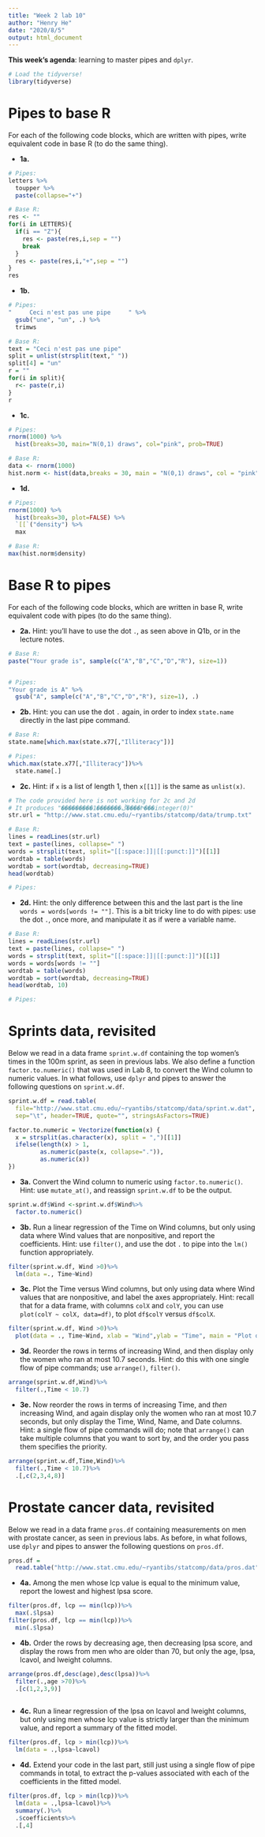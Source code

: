 ---
title: "Week 2 lab 10"
author: "Henry He"
date: "2020/8/5"
output: html_document
---

**This week's agenda**: learning to master pipes and `dplyr`.

```{r}
# Load the tidyverse!
library(tidyverse)
```

Pipes to base R
===

For each of the following code blocks, which are written with pipes, write equivalent code in base R (to do the same thing).

- **1a.** 

```{r}
# Pipes:
letters %>%
  toupper %>%
  paste(collapse="+") 

# Base R:
res <- ""
for(i in LETTERS){
  if(i == "Z"){
    res <- paste(res,i,sep = "")
    break
  }
  res <- paste(res,i,"+",sep = "")
}
res

```

- **1b.** 

```{r}
# Pipes:
"     Ceci n'est pas une pipe     " %>% 
  gsub("une", "un", .) %>%
  trimws

# Base R:
text = "Ceci n'est pas une pipe"
split = unlist(strsplit(text," "))
split[4] = "un"
r = ""
for(i in split){
  r<- paste(r,i)
}
r


```

- **1c.**

```{r}
# Pipes:
rnorm(1000) %>% 
  hist(breaks=30, main="N(0,1) draws", col="pink", prob=TRUE) 

# Base R:
data <- rnorm(1000)
hist.norm <- hist(data,breaks = 30, main = "N(0,1) draws", col = "pink",prob = TRUE)
```

- **1d.** 

```{r}
# Pipes:
rnorm(1000) %>% 
  hist(breaks=30, plot=FALSE) %>%
  `[[`("density") %>%
  max

# Base R:
max(hist.norm$density)
```

Base R to pipes
===

For each of the following code blocks, which are written in base R, write equivalent code with pipes (to do the same thing).

- **2a.** Hint: you'll have to use the dot `.`, as seen above in Q1b, or in the lecture notes.

```{r}
# Base R:
paste("Your grade is", sample(c("A","B","C","D","R"), size=1))


# Pipes:
"Your grade is A" %>% 
  gsub("A", sample(c("A","B","C","D","R"), size=1), .)
```

- **2b.** Hint: you can use the dot `.` again, in order to index `state.name` directly in the last pipe command.

```{r}
# Base R: 
state.name[which.max(state.x77[,"Illiteracy"])] 

# Pipes:
which.max(state.x77[,"Illiteracy"])%>%
  state.name[.]
```

- **2c.** Hint: if `x` is a list of length 1, then `x[[1]]` is the same as `unlist(x)`.

```{r}
# The code provided here is not working for 2c and 2d
# It produces "������ַ���1�������ڴ����Ի���integer(0)"
str.url = "http://www.stat.cmu.edu/~ryantibs/statcomp/data/trump.txt"

# Base R:
lines = readLines(str.url)
text = paste(lines, collapse=" ")
words = strsplit(text, split="[[:space:]]|[[:punct:]]")[[1]]
wordtab = table(words)
wordtab = sort(wordtab, decreasing=TRUE)
head(wordtab)

# Pipes:

```

- **2d.** Hint: the only difference between this and the last part is the line `words = words[words != ""]`. This is a bit tricky line to do with pipes: use the dot `.`, once more, and manipulate it as if were a variable name.

```{r}
# Base R:
lines = readLines(str.url)
text = paste(lines, collapse=" ")
words = strsplit(text, split="[[:space:]]|[[:punct:]]")[[1]]
words = words[words != ""]
wordtab = table(words)
wordtab = sort(wordtab, decreasing=TRUE)
head(wordtab, 10)

# Pipes:
```

Sprints data, revisited
===

Below we read in a data frame `sprint.w.df` containing the top women's times in the 100m sprint, as seen in previous labs. We also define a function `factor.to.numeric()` that was used in Lab 8, to convert the Wind column to numeric values. In what follows, use `dplyr` and pipes to answer the following questions on `sprint.w.df`.

```{r}
sprint.w.df = read.table(
  file="http://www.stat.cmu.edu/~ryantibs/statcomp/data/sprint.w.dat",
  sep="\t", header=TRUE, quote="", stringsAsFactors=TRUE)

factor.to.numeric = Vectorize(function(x) {
  x = strsplit(as.character(x), split = ",")[[1]]
  ifelse(length(x) > 1, 
         as.numeric(paste(x, collapse=".")), 
         as.numeric(x))
})
```

- **3a.** Convert the Wind column to numeric using `factor.to.numeric()`. Hint: use `mutate_at()`, and reassign `sprint.w.df` to be the output.
```{r}
sprint.w.df$Wind <-sprint.w.df$Wind%>%
  factor.to.numeric()
```


- **3b.** Run a linear regression of the Time on Wind columns, but only using data where Wind values that are nonpositive, and report the coefficients. Hint: use `filter()`, and use the dot `.` to pipe into the `lm()` function appropriately.
```{r}
filter(sprint.w.df, Wind >0)%>%
  lm(data =., Time~Wind)
```


- **3c.** Plot the Time versus Wind columns, but only using data where Wind values that are nonpositive, and label the axes appropriately. Hint: recall that for a data frame, with columns `colX` and `colY`, you can use `plot(colY ~ colX, data=df)`, to plot `df$colY` versus `df$colX`.
```{r}
filter(sprint.w.df, Wind >0)%>%
  plot(data = ., Time~Wind, xlab = "Wind",ylab = "Time", main = "Plot of time and wind")
```



- **3d.** Reorder the rows in terms of increasing Wind, and then display only the women who ran at most 10.7 seconds. Hint: do this with one single flow of pipe commands; use `arrange()`, `filter()`.
```{r}
arrange(sprint.w.df,Wind)%>%
  filter(.,Time < 10.7)
```


- **3e.** Now reorder the rows in terms of increasing Time, and *then* increasing Wind, and again display only the women who ran at most 10.7 seconds, but only display the Time, Wind, Name, and Date columns. Hint: a single flow of pipe commands will do; note that `arrange()` can take multiple columns that you want to sort by, and the order you pass them specifies the priority.
```{r}
arrange(sprint.w.df,Time,Wind)%>%
  filter(.,Time < 10.7)%>%
  .[,c(2,3,4,8)]
```

Prostate cancer data, revisited
===

Below we read in a data frame `pros.df` containing measurements on men with prostate cancer, as seen in previous labs. As before, in what follows, use `dplyr` and pipes to answer the following questions on `pros.df`.

```{r}
pros.df = 
  read.table("http://www.stat.cmu.edu/~ryantibs/statcomp/data/pros.dat")
```

- **4a.** Among the men whose lcp value is equal to the minimum value, report the lowest and highest lpsa score.
```{r}
filter(pros.df, lcp == min(lcp))%>%
  max(.$lpsa)
filter(pros.df, lcp == min(lcp))%>%
  min(.$lpsa)
```

- **4b.** Order the rows by decreasing age, then decreasing lpsa score, and display the rows from men who are older than 70, but only the age, lpsa, lcavol, and lweight columns.
```{r}
arrange(pros.df,desc(age),desc(lpsa))%>%
  filter(.,age >70)%>%
  .[c(1,2,3,9)]
  
```


- **4c.** Run a linear regression of the lpsa on lcavol and lweight columns, but only using men whose lcp value is strictly larger than the minimum value, and report a summary of the fitted model.
```{r}
filter(pros.df, lcp > min(lcp))%>%
  lm(data = .,lpsa~lcavol)
```


- **4d.** Extend your code in the last part, still just using a single flow of pipe commands in total, to extract the p-values associated with each of the coefficients in the fitted model.
```{r}
filter(pros.df, lcp > min(lcp))%>%
  lm(data = .,lpsa~lcavol)%>%
  summary(.)%>%
  .$coefficients%>%
  .[,4]

```

